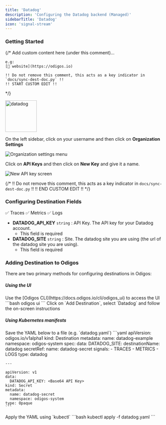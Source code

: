 ```yaml
---
title: 'Datadog'
description: 'Configuring the Datadog backend (Managed)'
sidebarTitle: 'Datadog'
icon: 'signal-stream'
---
```


### Getting Started

{/*
    Add custom content here (under this comment)...

    e.g:
    [🔗 website](https://odigos.io)

    !! Do not remove this comment, this acts as a key indicator in `docs/sync-dest-doc.py` !!
    !! START CUSTOM EDIT !!
*/}

<img src='https://d15jtxgb40qetw.cloudfront.net/datadog.svg' alt='datadog' width="100" height="100" className="not-prose" />

On the left sidebar, click on your username and then click on **Organization Settings**

<Frame>
    <img src="/backends/images/datadog1.png" alt="Organization settings menu" />
</Frame>

Click on **API Keys** and then click on **New Key** and give it a name.

<Frame>
    <img src="/backends/images/datadog2.png" alt="New API key screen" />
</Frame>

{/*
    !! Do not remove this comment, this acts as a key indicator in `docs/sync-dest-doc.py` !!
    !! END CUSTOM EDIT !!
*/}

### Configuring Destination Fields

<Accordion title="Supported Signals:">
  ✅ Traces
  ✅ Metrics
  ✅ Logs
</Accordion>

- **DATADOG_API_KEY** `string` : API Key. The API key for your Datadog account.
  - This field is required
- **DATADOG_SITE** `string` : Site. The datadog site you are using (the url of the datadog site you are using).
  - This field is required

### Adding Destination to Odigos

There are two primary methods for configuring destinations in Odigos:

##### **Using the UI**

<Steps>
  <Step>
    Use the [Odigos CLI](https://docs.odigos.io/cli/odigos_ui) to access the UI
    ```bash
    odigos ui
    ```
  </Step>
  <Step>
    Click on `Add Destination`, select `Datadog` and follow the on-screen instructions
  </Step>
</Steps>

##### **Using Kubernetes manifests**

<Steps>
  <Step>
    Save the YAML below to a file (e.g. `datadog.yaml`)
    ```yaml
    apiVersion: odigos.io/v1alpha1
    kind: Destination
    metadata:
      name: datadog-example
      namespace: odigos-system
    spec:
      data:
        DATADOG_SITE: <Site [us3.datadoghq.com, datadoghq.com, us5.datadoghq.com, datadoghq.eu,
          ddog-gov.com, ap1.datadoghq.com]>
      destinationName: datadog
      secretRef:
        name: datadog-secret
      signals:
      - TRACES
      - METRICS
      - LOGS
      type: datadog

    ---

    apiVersion: v1
    data:
      DATADOG_API_KEY: <Base64 API Key>
    kind: Secret
    metadata:
      name: datadog-secret
      namespace: odigos-system
    type: Opaque
    ```
  </Step>
  <Step>
    Apply the YAML using `kubectl`
    ```bash
    kubectl apply -f datadog.yaml
    ```
  </Step>
</Steps>